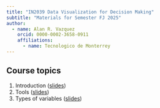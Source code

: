 ```yaml
---
title: "IN2039 Data Visualization for Decision Making"
subtitle: "Materials for Semester FJ 2025"
author: 
  - name: Alan R. Vazquez
    orcid: 0000-0002-3658-0911
    affiliations:
      - name: Tecnologico de Monterrey
---
```


## Course topics


1.  Introduction ([slides](/T1_Introduction/Introduction.slides.html))
2.  Tools ([slides](/T1_Introduction/Tools.slides.html))
3.  Types of variables ([slides](/T2_Type_of_Variables/Types.slides.html))